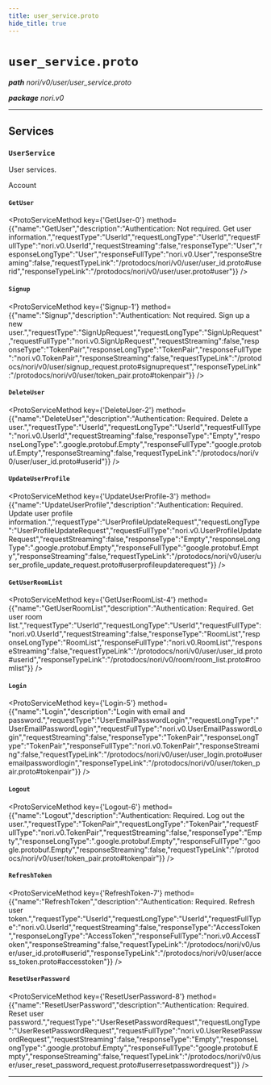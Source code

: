 ```yaml
---
title: user_service.proto
hide_title: true
---
```



# `user_service.proto`
_**path** nori/v0/user/user_service.proto_

_**package** nori.v0_



---

## Services


### `UserService`

User services.

Account


#### `GetUser`
<ProtoServiceMethod key={'GetUser-0'} method={{"name":"GetUser","description":"Authentication: Not required. Get user information.","requestType":"UserId","requestLongType":"UserId","requestFullType":"nori.v0.UserId","requestStreaming":false,"responseType":"User","responseLongType":"User","responseFullType":"nori.v0.User","responseStreaming":false,"requestTypeLink":"/protodocs/nori/v0/user/user_id.proto#userid","responseTypeLink":"/protodocs/nori/v0/user/user.proto#user"}} />


#### `Signup`
<ProtoServiceMethod key={'Signup-1'} method={{"name":"Signup","description":"Authentication: Not required. Sign up a new user.","requestType":"SignUpRequest","requestLongType":"SignUpRequest","requestFullType":"nori.v0.SignUpRequest","requestStreaming":false,"responseType":"TokenPair","responseLongType":"TokenPair","responseFullType":"nori.v0.TokenPair","responseStreaming":false,"requestTypeLink":"/protodocs/nori/v0/user/signup_request.proto#signuprequest","responseTypeLink":"/protodocs/nori/v0/user/token_pair.proto#tokenpair"}} />


#### `DeleteUser`
<ProtoServiceMethod key={'DeleteUser-2'} method={{"name":"DeleteUser","description":"Authentication: Required. Delete a user.","requestType":"UserId","requestLongType":"UserId","requestFullType":"nori.v0.UserId","requestStreaming":false,"responseType":"Empty","responseLongType":".google.protobuf.Empty","responseFullType":"google.protobuf.Empty","responseStreaming":false,"requestTypeLink":"/protodocs/nori/v0/user/user_id.proto#userid"}} />


#### `UpdateUserProfile`
<ProtoServiceMethod key={'UpdateUserProfile-3'} method={{"name":"UpdateUserProfile","description":"Authentication: Required. Update user profile information.","requestType":"UserProfileUpdateRequest","requestLongType":"UserProfileUpdateRequest","requestFullType":"nori.v0.UserProfileUpdateRequest","requestStreaming":false,"responseType":"Empty","responseLongType":".google.protobuf.Empty","responseFullType":"google.protobuf.Empty","responseStreaming":false,"requestTypeLink":"/protodocs/nori/v0/user/user_profile_update_request.proto#userprofileupdaterequest"}} />


#### `GetUserRoomList`
<ProtoServiceMethod key={'GetUserRoomList-4'} method={{"name":"GetUserRoomList","description":"Authentication: Required. Get user room list.","requestType":"UserId","requestLongType":"UserId","requestFullType":"nori.v0.UserId","requestStreaming":false,"responseType":"RoomList","responseLongType":"RoomList","responseFullType":"nori.v0.RoomList","responseStreaming":false,"requestTypeLink":"/protodocs/nori/v0/user/user_id.proto#userid","responseTypeLink":"/protodocs/nori/v0/room/room_list.proto#roomlist"}} />


#### `Login`
<ProtoServiceMethod key={'Login-5'} method={{"name":"Login","description":"Login with email and password.","requestType":"UserEmailPasswordLogin","requestLongType":"UserEmailPasswordLogin","requestFullType":"nori.v0.UserEmailPasswordLogin","requestStreaming":false,"responseType":"TokenPair","responseLongType":"TokenPair","responseFullType":"nori.v0.TokenPair","responseStreaming":false,"requestTypeLink":"/protodocs/nori/v0/user/user_login.proto#useremailpasswordlogin","responseTypeLink":"/protodocs/nori/v0/user/token_pair.proto#tokenpair"}} />


#### `Logout`
<ProtoServiceMethod key={'Logout-6'} method={{"name":"Logout","description":"Authentication: Required. Log out the user.","requestType":"TokenPair","requestLongType":"TokenPair","requestFullType":"nori.v0.TokenPair","requestStreaming":false,"responseType":"Empty","responseLongType":".google.protobuf.Empty","responseFullType":"google.protobuf.Empty","responseStreaming":false,"requestTypeLink":"/protodocs/nori/v0/user/token_pair.proto#tokenpair"}} />


#### `RefreshToken`
<ProtoServiceMethod key={'RefreshToken-7'} method={{"name":"RefreshToken","description":"Authentication: Required. Refresh user token.","requestType":"UserId","requestLongType":"UserId","requestFullType":"nori.v0.UserId","requestStreaming":false,"responseType":"AccessToken","responseLongType":"AccessToken","responseFullType":"nori.v0.AccessToken","responseStreaming":false,"requestTypeLink":"/protodocs/nori/v0/user/user_id.proto#userid","responseTypeLink":"/protodocs/nori/v0/user/access_token.proto#accesstoken"}} />


#### `ResetUserPassword`
<ProtoServiceMethod key={'ResetUserPassword-8'} method={{"name":"ResetUserPassword","description":"Authentication: Required. Reset user password.","requestType":"UserResetPasswordRequest","requestLongType":"UserResetPasswordRequest","requestFullType":"nori.v0.UserResetPasswordRequest","requestStreaming":false,"responseType":"Empty","responseLongType":".google.protobuf.Empty","responseFullType":"google.protobuf.Empty","responseStreaming":false,"requestTypeLink":"/protodocs/nori/v0/user/user_reset_password_request.proto#userresetpasswordrequest"}} />


---


  